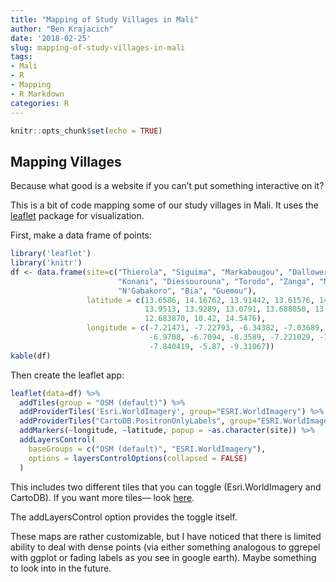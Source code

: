 ```yaml
---
title: "Mapping of Study Villages in Mali"
author: "Ben Krajacich"
date: '2018-02-25'
slug: mapping-of-study-villages-in-mali
tags:
- Mali
- R
- Mapping
- R Markdown
categories: R
---
```



```r
knitr::opts_chunk$set(echo = TRUE)
```

## Mapping Villages

Because what good is a website if you can't put something interactive on it?

This is a bit of code mapping some of our study villages in Mali. It uses the [leaflet](https://rstudio.github.io/leaflet/) package for visualization.


First, make a data frame of points:
```r
library('leaflet')
library('knitr')
df <- data.frame(site=c("Thierola", "Siguima", "Markabougou", "Dallowere", "Niono", 
                        "Konani", "Diessourouna", "Torodo", "Zanga", "M'Piabougou", 
                        "N'Gabakoro", "Bia", "Guemou"),
                 latitude = c(13.6586, 14.16762, 13.91442, 13.61576, 14.223473, 
                              13.9513, 13.9289, 13.0791, 13.688050, 13.599830, 
                              12.683870, 10.42, 14.5476),
                 longitude = c(-7.21471, -7.22793, -6.34382, -7.03689, -6.051057, 
                               -6.9708, -6.7094, -8.3589, -7.221029, -7.192859, 
                               -7.840419, -5.87, -9.31067))
kable(df)
```


Then create the leaflet app:

```r
leaflet(data=df) %>% 
  addTiles(group = "OSM (default)") %>% 
  addProviderTiles('Esri.WorldImagery', group="ESRI.WorldImagery") %>%
  addProviderTiles("CartoDB.PositronOnlyLabels", group="ESRI.WorldImagery") %>%
  addMarkers(~longitude, ~latitude, popup = ~as.character(site)) %>%
  addLayersControl(
    baseGroups = c("OSM (default)", "ESRI.WorldImagery"),
    options = layersControlOptions(collapsed = FALSE)
  ) 

```

This includes two different tiles that you can toggle (Esri.WorldImagery and CartoDB). If you want more tiles--- look [here](http://leaflet-extras.github.io/leaflet-providers/preview/).

The addLayersControl option provides the toggle itself.

These maps are rather customizable, but I have noticed that there is limited ability to deal with dense points (via either something analogous to ggrepel with ggplot or fading labels as you see in google earth). Maybe something to look into in the future.
